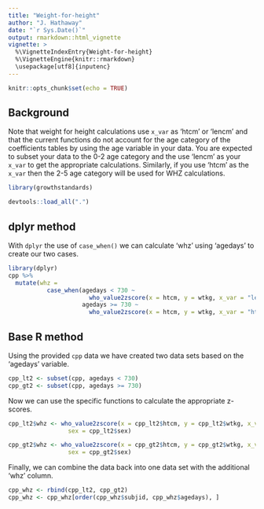 ```yaml
---
title: "Weight-for-height"
author: "J. Hathaway"
date: "`r Sys.Date()`"
output: rmarkdown::html_vignette
vignette: >
  %\VignetteIndexEntry{Weight-for-height}
  %\VignetteEngine{knitr::rmarkdown}
  \usepackage[utf8]{inputenc}
---
```


```r
knitr::opts_chunk$set(echo = TRUE)
```

## Background

Note that weight for height calculations use `x_var` as 'htcm' or 'lencm' and that the current functions do not account for the age category of the coefficients tables by using the age variable in your data.  You are expected to subset your data to the 0-2 age category and the use 'lencm' as your `x_var` to get the appropriate calculations.  Similarly, if you use 'htcm' as the `x_var` then the 2-5 age category will be used for WHZ calculations.


```r
library(growthstandards)
```

```r
devtools::load_all(".")
```

## dplyr method

With `dplyr` the use of `case_when()` we can calculate 'whz' using 'agedays' to create our two cases. 

```r
library(dplyr)
cpp %>%
  mutate(whz = 
           case_when(agedays < 730 ~ 
                       who_value2zscore(x = htcm, y = wtkg, x_var = "lencm", y_var = "wtkg", sex = sex),
                     agedays >= 730 ~  
                       who_value2zscore(x = htcm, y = wtkg, x_var = "htcm", y_var = "wtkg", sex = sex)))

```

## Base R method

Using the provided `cpp` data we have created two data sets based on the 'agedays' variable. 


```r
cpp_lt2 <- subset(cpp, agedays < 730)
cpp_gt2 <- subset(cpp, agedays >= 730)

```

Now we can use the specific functions to calculate the appropriate z-scores.

```r

cpp_lt2$whz <- who_value2zscore(x = cpp_lt2$htcm, y = cpp_lt2$wtkg, x_var = "lencm", y_var = "wtkg", 
                 sex = cpp_lt2$sex)

cpp_gt2$whz <- who_value2zscore(x = cpp_gt2$htcm, y = cpp_gt2$wtkg, x_var = "htcm", y_var = "wtkg", 
                 sex = cpp_gt2$sex)

```

Finally, we can combine the data back into one data set with the additional 'whz' column.

```r
cpp_whz <- rbind(cpp_lt2, cpp_gt2)
cpp_whz <- cpp_whz[order(cpp_whz$subjid, cpp_whz$agedays), ]

```




